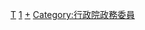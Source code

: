 [[Category:勞工部長|T]]
[[Category:中華民國行政院所屬部會首長|1]]
[[Category:中華民國勞動部相關人物|+]]
[[Category:行政院政務委員|Category:行政院政務委員]]